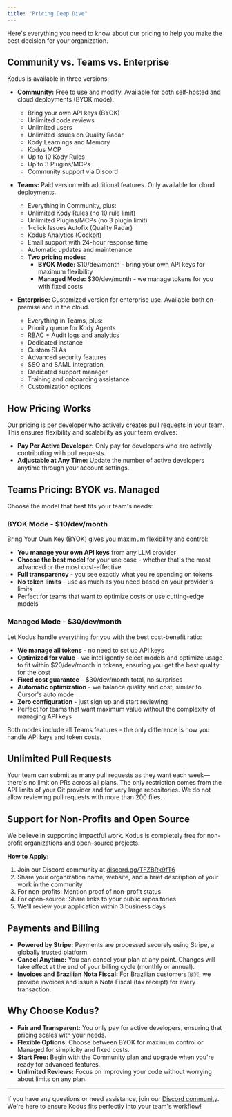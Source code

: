 ```yaml
---
title: "Pricing Deep Dive"
---
```


Here's everything you need to know about our pricing to help you make the best decision for your organization.

## Community vs. Teams vs. Enterprise

Kodus is available in three versions:

- **Community:** Free to use and modify. Available for both self-hosted and cloud deployments (BYOK mode).

  - Bring your own API keys (BYOK)
  - Unlimited code reviews
  - Unlimited users
  - Unlimited issues on Quality Radar
  - Kody Learnings and Memory
  - Kodus MCP
  - Up to 10 Kody Rules
  - Up to 3 Plugins/MCPs
  - Community support via Discord

- **Teams:** Paid version with additional features. Only available for cloud deployments.

  - Everything in Community, plus:
  - Unlimited Kody Rules (no 10 rule limit)
  - Unlimited Plugins/MCPs (no 3 plugin limit)
  - 1-click Issues Autofix (Quality Radar)
  - Kodus Analytics (Cockpit)
  - Email support with 24-hour response time
  - Automatic updates and maintenance
  - **Two pricing modes:**
    - **BYOK Mode:** $10/dev/month - bring your own API keys for maximum flexibility
    - **Managed Mode:** $30/dev/month - we manage tokens for you with fixed costs

- **Enterprise:** Customized version for enterprise use. Available both on-premise and in the cloud.
  - Everything in Teams, plus:
  - Priority queue for Kody Agents
  - RBAC + Audit logs and analytics
  - Dedicated instance
  - Custom SLAs
  - Advanced security features
  - SSO and SAML integration
  - Dedicated support manager
  - Training and onboarding assistance
  - Customization options

## How Pricing Works

Our pricing is per developer who actively creates pull requests in your team.
This ensures flexibility and scalability as your team evolves:

- **Pay Per Active Developer:** Only pay for developers who are actively contributing with pull requests.
- **Adjustable at Any Time:** Update the number of active developers anytime through your account settings.

## Teams Pricing: BYOK vs. Managed

Choose the model that best fits your team's needs:

### BYOK Mode - $10/dev/month

Bring Your Own Key (BYOK) gives you maximum flexibility and control:

- **You manage your own API keys** from any LLM provider
- **Choose the best model** for your use case - whether that's the most advanced or the most cost-effective
- **Full transparency** - you see exactly what you're spending on tokens
- **No token limits** - use as much as you need based on your provider's limits
- Perfect for teams that want to optimize costs or use cutting-edge models

### Managed Mode - $30/dev/month

Let Kodus handle everything for you with the best cost-benefit ratio:

- **We manage all tokens** - no need to set up API keys
- **Optimized for value** - we intelligently select models and optimize usage to fit within $20/dev/month in tokens, ensuring you get the best quality for the cost
- **Fixed cost guarantee** - $30/dev/month total, no surprises
- **Automatic optimization** - we balance quality and cost, similar to Cursor's auto mode
- **Zero configuration** - just sign up and start reviewing
- Perfect for teams that want maximum value without the complexity of managing API keys

Both modes include all Teams features - the only difference is how you handle API keys and token costs.

## Unlimited Pull Requests

Your team can submit as many pull requests as they want each week—there's no limit on PRs across all plans. The only restriction comes from the API limits of your Git provider and for very large repositories. We do not allow reviewing pull requests with more than 200 files.

## Support for Non-Profits and Open Source

We believe in supporting impactful work. Kodus is completely free for non-profit organizations and open-source projects.

**How to Apply:**

1. Join our Discord community at [discord.gg/TFZBRk9fT6](https://discord.gg/TFZBRk9fT6)
2. Share your organization name, website, and a brief description of your work in the community
3. For non-profits: Mention proof of non-profit status
4. For open-source: Share links to your public repositories
5. We'll review your application within 3 business days

## Payments and Billing

- **Powered by Stripe:** Payments are processed securely using Stripe, a globally trusted platform.
- **Cancel Anytime:** You can cancel your plan at any point. Changes will take effect at the end of your billing cycle (monthly or annual).
- **Invoices and Brazilian Nota Fiscal:** For Brazilian customers 🇧🇷, we provide invoices and issue a Nota Fiscal (tax receipt) for every transaction.

## Why Choose Kodus?

- **Fair and Transparent:** You only pay for active developers, ensuring that pricing scales with your needs.
- **Flexible Options:** Choose between BYOK for maximum control or Managed for simplicity and fixed costs.
- **Start Free:** Begin with the Community plan and upgrade when you're ready for advanced features.
- **Unlimited Reviews:** Focus on improving your code without worrying about limits on any plan.

---

If you have any questions or need assistance, join our [Discord community](https://discord.gg/TFZBRk9fT6). We're here to ensure Kodus fits perfectly into your team's workflow!
